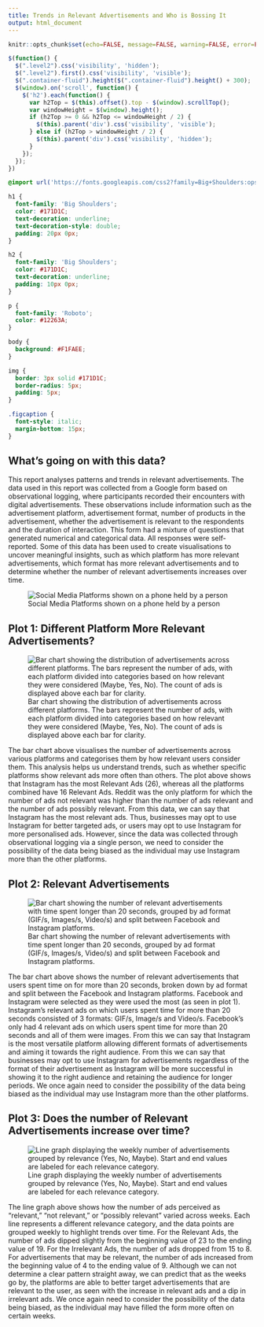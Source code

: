 ```yaml
---
title: Trends in Relevant Advertisements and Who is Bossing It
output: html_document
---
```


<script src="https://code.jquery.com/jquery-3.7.1.min.js" integrity="sha256-/JqT3SQfawRcv/BIHPThkBvs0OEvtFFmqPF/lYI/Cxo=" crossorigin="anonymous"></script>

```r
knitr::opts_chunk$set(echo=FALSE, message=FALSE, warning=FALSE, error=FALSE)
```

```js
$(function() {
  $(".level2").css('visibility', 'hidden');
  $(".level2").first().css('visibility', 'visible');
  $(".container-fluid").height($(".container-fluid").height() + 300);
  $(window).on('scroll', function() {
    $('h2').each(function() {
      var h2Top = $(this).offset().top - $(window).scrollTop();
      var windowHeight = $(window).height();
      if (h2Top >= 0 && h2Top <= windowHeight / 2) {
        $(this).parent('div').css('visibility', 'visible');
      } else if (h2Top > windowHeight / 2) {
        $(this).parent('div').css('visibility', 'hidden');
      }
    });
  });
})
```

```css
@import url('https://fonts.googleapis.com/css2?family=Big+Shoulders:opsz,wght@10..72,100..900&family=Roboto:ital,wght@0,100..900;1,100..900&display=swap');

h1 {
  font-family: 'Big Shoulders';
  color: #171D1C;
  text-decoration: underline;
  text-decoration-style: double;
  padding: 20px 0px;
}

h2 {
  font-family: 'Big Shoulders';
  color: #171D1C;
  text-decoration: underline;
  padding: 10px 0px;
}

p {
  font-family: 'Roboto';
  color: #12263A;
}

body {
  background: #F1FAEE;
}

img {
  border: 3px solid #171D1C;
  border-radius: 5px; 
  padding: 5px; 
}

.figcaption {
  font-style: italic;
  margin-bottom: 15px;
}
```


## What's going on with this data?
This report analyses patterns and trends in relevant advertisements. The data used in this report was collected from a Google form based on observational logging, where participants recorded their encounters with digital advertisements. These observations include information such as the advertisement platform, advertisement format, number of products in the advertisement, whether the advertisement is relevant to the respondents and the duration of interaction. This form had a mixture of questions that generated numerical and categorical data. All responses were self-reported. Some of this data has been used to create visualisations to uncover meaningful insights, such as which platform has more relevant advertisements, which format has more relevant advertisements and to determine whether the number of relevant advertisements increases over time.

![Social Media Platforms shown on a phone held by a person ](https://images.pexels.com/photos/2818118/pexels-photo-2818118.jpeg?auto=compress&cs=tinysrgb&w=1260&h=750&dpr=2)




## Plot 1: Different Platform More Relevant Advertisements?

![Bar chart showing the distribution of advertisements across different platforms. The bars represent the number of ads, with each platform divided into categories based on how relevant they were considered (Maybe, Yes, No). The count of ads is displayed above each bar for clarity.](plot1.png)

The bar chart above visualises the number of advertisements across various platforms and categorises them by how relevant users consider them. This analysis helps us understand trends, such as whether specific platforms show relevant ads more often than others. The plot above shows that Instagram has the most Relevant Ads (26), whereas all the platforms combined have 16 Relevant Ads. Reddit was the only platform for which the number of ads not relevant was higher than the number of ads relevant and the number of ads possibly relevant. From this data, we can say that Instagram has the most relevant ads. Thus, businesses may opt to use Instagram for better targeted ads, or users may opt to use Instagram for more personalised ads. However, since the data was collected through observational logging via a single person, we need to consider the possibility of the data being biased as the individual may use Instagram more than the other platforms. 


## Plot 2: Relevant Advertisements

![Bar chart showing the number of relevant advertisements with time spent longer than 20 seconds, grouped by ad format (GIF/s, Images/s, Video/s) and split between Facebook and Instagram platforms.](plot2.png)

The bar chart above shows the number of relevant advertisements that users spent time on for more than 20 seconds, broken down by ad format and split between the Facebook and Instagram platforms. Facebook and Instagram were selected as they were used the most (as seen in plot 1). Instagram's relevant ads on which users spent time for more than 20 seconds consisted of 3 formats: GIF/s, Image/s and Video/s. Facebook's only had 4 relevant ads on which users spent time for more than 20 seconds and all of them were images. From this we can say that Instagram is the most versatile platform allowing different formats of advertisements and aiming it towards the right audience. From this we can say that businesses may opt to use Instagram for advertisements regardless of the format of their advertisement as Instagram will be more successful in showing it to the right audience and retaining the audience for longer periods. We once again need to consider the possibility of the data being biased as the individual may use Instagram more than the other platforms. 


## Plot 3: Does the number of Relevant Advertisements increase over time?

![Line graph displaying the weekly number of advertisements grouped by relevance (Yes, No, Maybe). Start and end values are labeled for each relevance category.](plot3.png)


The line graph above shows how the number of ads perceived as "relevant," "not relevant," or "possibly relevant" varied across weeks. Each line represents a different relevance category, and the data points are grouped weekly to highlight trends over time. For the Relevant Ads, the number of ads dipped slightly from the beginning value of 23 to the ending value of 19. For the Irrelevant Ads, the number of ads dropped from 15 to 8. For advertisements that may be relevant, the number of ads increased from the beginning value of 4 to the ending value of 9. Although we can not determine a clear pattern straight away, we can predict that as the weeks go by, the platforms are able to better target advertisements that are relevant to the user, as seen with the increase in relevant ads and a dip in irrelevant ads. We once again need to consider the possibility of the data being biased, as the individual may have filled the form more often on certain weeks. 